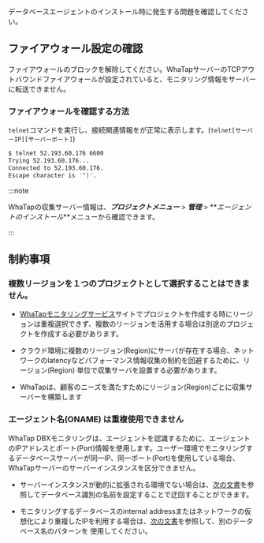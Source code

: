 データベースエージェントのインストール時に発生する問題を確認してください。

## ファイアウォール設定の確認

ファイアウォールのブロックを解除してください。WhaTapサーバーのTCPアウトバウンドファイアウォールが設定されていると、モニタリング情報をサーバーに転送できません。

### ファイアウォールを確認する方法

`telnet`コマンドを実行し、接続関連情報をが正常に表示します。(`telnet[サーバーIP][サーバーポート]`)

```bash title='Example'
$ telnet 52.193.60.176 6600
Trying 52.193.60.176...
Connected to 52.193.60.176.
Escape character is '^]'.
```

:::note

WhaTapの収集サーバー情報は、**_プロジェクトメニュー_** > **_管理_** > **_エージェントのインストール_**メニューから確認できます。

:::

## 制約事項

### 複数リージョンを１つのプロジェクトとして選択することはできません。

- [WhaTapモニタリングサービス](https://services.whatap.io)サイトでプロジェクトを作成する時にリージョンは重複選択できず、複数のリージョンを活用する場合は別途のプロジェクトを作成する必要があります。

- クラウド環境に複数のリージョン(Region)にサーバが存在する場合、ネットワークのlatencyなどパフォーマンス情報収集の制約を回避するために、リージョン(Region) 単位で収集サーバを設置する必要があります。

- WhaTapは、顧客のニーズを満たすためにリージョン(Region)ごとに収集サーバーを構築します

### エージェント名(ONAME) は重複使用できません

WhaTap DBXモニタリングは、エージェントを認識するために、エージェントのIPアドレスとポート(Port)情報を使用します。ユーザー環境でモニタリングするデータベースサーバーが同一IP、同一ポート(Port)を使用している場合、WhaTapサーバーのサーバーインスタンスを区分できません。

- サーバーインスタンスが動的に拡張される環境でない場合は、[次の文書](agent-manage#custom-server-name)を参照してデータベース識別の名前を設定することで迂回することができます。

- モニタリングするデータベースのinternal addressまたはネットワークの仮想化により重複したIPを利用する場合は、[次の文書](agent-manage#custom-server-name)を参照して、別のデータベース名のパターンを
  使用してください。
